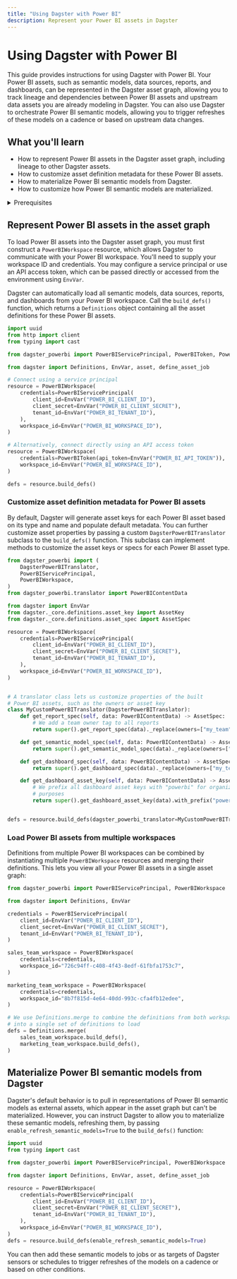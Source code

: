 ```yaml
---
title: "Using Dagster with Power BI"
description: Represent your Power BI assets in Dagster
---
```


# Using Dagster with Power BI

<ExperimentalCallout />

This guide provides instructions for using Dagster with Power BI. Your Power BI assets, such as semantic models, data sources, reports, and dashboards, can be represented in the Dagster asset graph, allowing you to track lineage and dependencies between Power BI assets and upstream data assets you are already modeling in Dagster. You can also use Dagster to orchestrate Power BI semantic models, allowing you to trigger refreshes of these models on a cadence or based on upstream data changes.

## What you'll learn

- How to represent Power BI assets in the Dagster asset graph, including lineage to other Dagster assets.
- How to customize asset definition metadata for these Power BI assets.
- How to materialize Power BI semantic models from Dagster.
- How to customize how Power BI semantic models are materialized.

<details>
  <summary>Prerequisites</summary>

- Familiarity with asset definitions and the Dagster asset graph
- Familiarity with Dagster resources - Familiarity with Power BI concepts, like semantic models, data sources, reports, and dashboards
- A Power BI workspace
- A service principal configured to access Power BI, or an API access token. For more information, see [Embed Power BI content with service principal and an application secret](https://learn.microsoft.com/en-us/power-bi/developer/embedded/embed-service-principal) in the Power BI documentation.

</details>

## Represent Power BI assets in the asset graph

To load Power BI assets into the Dagster asset graph, you must first construct a `PowerBIWorkspace` resource, which allows Dagster to communicate with your Power BI workspace. You'll need to supply your workspace ID and credentials. You may configure a service principal or use an API access token, which can be passed directly or accessed from the environment using `EnvVar`.

Dagster can automatically load all semantic models, data sources, reports, and dashboards from your Power BI workspace. Call the `build_defs()` function, which returns a `Definitions` object containing all the asset definitions for these Power BI assets.

```python file=/integrations/power-bi/representing-power-bi-assets.py
import uuid
from http import client
from typing import cast

from dagster_powerbi import PowerBIServicePrincipal, PowerBIToken, PowerBIWorkspace

from dagster import Definitions, EnvVar, asset, define_asset_job

# Connect using a service principal
resource = PowerBIWorkspace(
    credentials=PowerBIServicePrincipal(
        client_id=EnvVar("POWER_BI_CLIENT_ID"),
        client_secret=EnvVar("POWER_BI_CLIENT_SECRET"),
        tenant_id=EnvVar("POWER_BI_TENANT_ID"),
    ),
    workspace_id=EnvVar("POWER_BI_WORKSPACE_ID"),
)

# Alternatively, connect directly using an API access token
resource = PowerBIWorkspace(
    credentials=PowerBIToken(api_token=EnvVar("POWER_BI_API_TOKEN")),
    workspace_id=EnvVar("POWER_BI_WORKSPACE_ID"),
)

defs = resource.build_defs()
```

### Customize asset definition metadata for Power BI assets

By default, Dagster will generate asset keys for each Power BI asset based on its type and name and populate default metadata. You can further customize asset properties by passing a custom `DagsterPowerBITranslator` subclass to the `build_defs()` function. This subclass can implement methods to customize the asset keys or specs for each Power BI asset type.

```python file=/integrations/power-bi/customize-power-bi-asset-defs.py
from dagster_powerbi import (
    DagsterPowerBITranslator,
    PowerBIServicePrincipal,
    PowerBIWorkspace,
)
from dagster_powerbi.translator import PowerBIContentData

from dagster import EnvVar
from dagster._core.definitions.asset_key import AssetKey
from dagster._core.definitions.asset_spec import AssetSpec

resource = PowerBIWorkspace(
    credentials=PowerBIServicePrincipal(
        client_id=EnvVar("POWER_BI_CLIENT_ID"),
        client_secret=EnvVar("POWER_BI_CLIENT_SECRET"),
        tenant_id=EnvVar("POWER_BI_TENANT_ID"),
    ),
    workspace_id=EnvVar("POWER_BI_WORKSPACE_ID"),
)


# A translator class lets us customize properties of the built
# Power BI assets, such as the owners or asset key
class MyCustomPowerBITranslator(DagsterPowerBITranslator):
    def get_report_spec(self, data: PowerBIContentData) -> AssetSpec:
        # We add a team owner tag to all reports
        return super().get_report_spec(data)._replace(owners=["my_team"])

    def get_semantic_model_spec(self, data: PowerBIContentData) -> AssetSpec:
        return super().get_semantic_model_spec(data)._replace(owners=["my_team"])

    def get_dashboard_spec(self, data: PowerBIContentData) -> AssetSpec:
        return super().get_dashboard_spec(data)._replace(owners=["my_team"])

    def get_dashboard_asset_key(self, data: PowerBIContentData) -> AssetKey:
        # We prefix all dashboard asset keys with "powerbi" for organizational
        # purposes
        return super().get_dashboard_asset_key(data).with_prefix("powerbi")


defs = resource.build_defs(dagster_powerbi_translator=MyCustomPowerBITranslator)
```

### Load Power BI assets from multiple workspaces

Definitions from multiple Power BI workspaces can be combined by instantiating multiple `PowerBIWorkspace` resources and merging their definitions. This lets you view all your Power BI assets in a single asset graph:

```python file=/integrations/power-bi/multiple-power-bi-workspaces.py
from dagster_powerbi import PowerBIServicePrincipal, PowerBIWorkspace

from dagster import Definitions, EnvVar

credentials = PowerBIServicePrincipal(
    client_id=EnvVar("POWER_BI_CLIENT_ID"),
    client_secret=EnvVar("POWER_BI_CLIENT_SECRET"),
    tenant_id=EnvVar("POWER_BI_TENANT_ID"),
)

sales_team_workspace = PowerBIWorkspace(
    credentials=credentials,
    workspace_id="726c94ff-c408-4f43-8edf-61fbfa1753c7",
)

marketing_team_workspace = PowerBIWorkspace(
    credentials=credentials,
    workspace_id="8b7f815d-4e64-40dd-993c-cfa4fb12edee",
)

# We use Definitions.merge to combine the definitions from both workspaces
# into a single set of definitions to load
defs = Definitions.merge(
    sales_team_workspace.build_defs(),
    marketing_team_workspace.build_defs(),
)
```

## Materialize Power BI semantic models from Dagster

Dagster's default behavior is to pull in representations of Power BI semantic models as external assets, which appear in the asset graph but can't be materialized. However, you can instruct Dagster to allow you to materialize these semantic models, refreshing them, by passing `enable_refresh_semantic_models=True` to the `build_defs()` function:

```python file=/integrations/power-bi/materialize-semantic-models.py
import uuid
from typing import cast

from dagster_powerbi import PowerBIServicePrincipal, PowerBIWorkspace

from dagster import Definitions, EnvVar, asset, define_asset_job

resource = PowerBIWorkspace(
    credentials=PowerBIServicePrincipal(
        client_id=EnvVar("POWER_BI_CLIENT_ID"),
        client_secret=EnvVar("POWER_BI_CLIENT_SECRET"),
        tenant_id=EnvVar("POWER_BI_TENANT_ID"),
    ),
    workspace_id=EnvVar("POWER_BI_WORKSPACE_ID"),
)
defs = resource.build_defs(enable_refresh_semantic_models=True)
```

You can then add these semantic models to jobs or as targets of Dagster sensors or schedules to trigger refreshes of the models on a cadence or based on other conditions.
